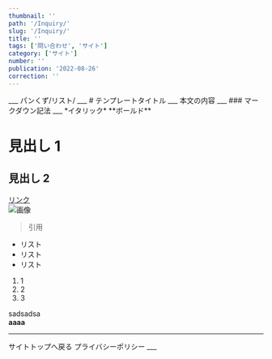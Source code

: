 ```yaml
---
thumbnail: ''
path: '/Inquiry/'
slug: '/Inquiry/'
title: ''
tags: ['問い合わせ', 'サイト']
category: ['サイト']
number: ''
publication: '2022-08-26'
correction: ''
---
```




<Layout>
___
パンくず/リスト/
___
# テンプレートタイトル
___
本文の内容  
___
### マークダウン記法
___
*イタリック*  
**ボールド**   
 
# 見出し 1  
## 見出し 2  

[リンク](http://a.com)  
![画像](http://url/a.png)  

> 引用  

* リスト
* リスト
* リスト

1. 1
2. 2
3. 3



sadsadsa  
**aaaa**  
___
<Link to="/">サイトトップへ戻る</Link>
<Link to="/privact/">プライバシーポリシー</Link>
___

</Layout>
